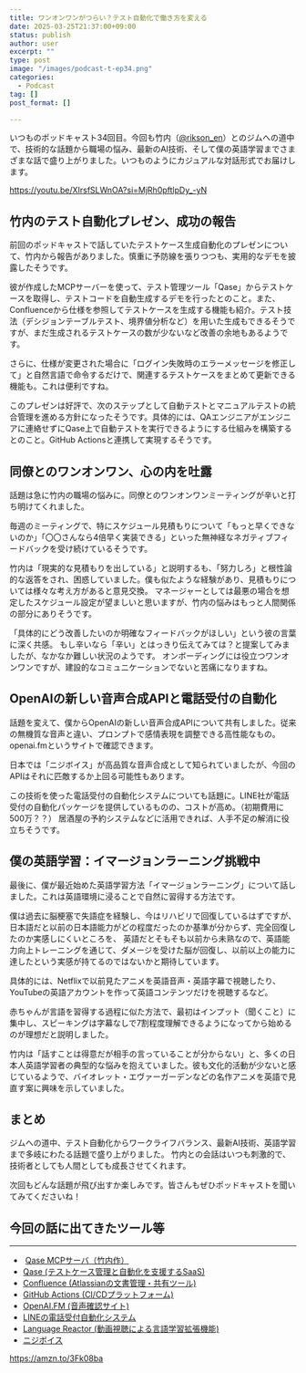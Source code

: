 ```yaml
---
title: ワンオンワンがつらい？テスト自動化で働き方を変える
date: 2025-03-25T21:37:00+09:00
status: publish
author: user
excerpt: ""
type: post
image: "/images/podcast-t-ep34.png"
categories:
  - Podcast
tag: []
post_format: []

---
```


いつものポッドキャスト34回目。今回も竹内（[@rikson_en](https://x.com/rikson_en)）とのジムへの道中で、技術的な話題から職場の悩み、最新のAI技術、そして僕の英語学習までさまざまな話で盛り上がりました。いつものようにカジュアルな対話形式でお届けします。

https://youtu.be/XIrsfSLWnOA?si=MjRh0pftlpDy_-yN

## 竹内のテスト自動化プレゼン、成功の報告

前回のポッドキャストで話していたテストケース生成自動化のプレゼンについて、竹内から報告がありました。慎重に予防線を張りつつも、実用的なデモを披露したそうです。

彼が作成したMCPサーバーを使って、テスト管理ツール「Qase」からテストケースを取得し、テストコードを自動生成するデモを行ったとのこと。また、Confluenceから仕様を参照してテストケースを生成する機能も紹介。テスト技法（デシジョンテーブルテスト、境界値分析など）を用いた生成もできるそうですが、まだ生成されるテストケースの数が少ないなど改善の余地もあるようです。

さらに、仕様が変更された場合に「ログイン失敗時のエラーメッセージを修正して」と自然言語で命令するだけで、関連するテストケースをまとめて更新できる機能も。これは便利ですね。

このプレゼンは好評で、次のステップとして自動テストとマニュアルテストの統合管理を進める方針になったそうです。具体的には、QAエンジニアがエンジニアに連絡せずにQase上で自動テストを実行できるようにする仕組みを構築するとのこと。GitHub Actionsと連携して実現するそうです。

## 同僚とのワンオンワン、心の内を吐露

話題は急に竹内の職場の悩みに。同僚とのワンオンワンミーティングが辛いと打ち明けてくれました。

毎週のミーティングで、特にスケジュール見積もりについて「もっと早くできないのか」「〇〇さんなら4倍早く実装できる」といった無神経なネガティブフィードバックを受け続けているそうです。

竹内は「現実的な見積もりを出している」と説明するも、「努力しろ」と根性論的な返答をされ、困惑していました。僕も似たような経験があり、見積もりについては様々な考え方があると意見交換。
マネージャーとしては最悪の場合を想定したスケジュール設定が望ましいと思いますが、竹内の悩みはもっと人間関係の部分にありそうです。

「具体的にどう改善したいのか明確なフィードバックがほしい」という彼の言葉に深く共感。
もし辛いなら「辛い」とはっきり伝えてみては？と提案してみましたが、なかなか難しい状況のようです。
オンボーディングには役立つワンオンワンですが、建設的なコミュニケーションでないと苦痛になりますね。

## OpenAIの新しい音声合成APIと電話受付の自動化

話題を変えて、僕からOpenAIの新しい音声合成APIについて共有しました。従来の無機質な音声と違い、プロンプトで感情表現を調整できる高性能なもの。openai.fmというサイトで確認できます。

日本では「ニジボイス」が高品質な音声合成として知られていましたが、今回のAPIはそれに匹敵するか上回る可能性もあります。

この技術を使った電話受付の自動化システムについても話題に。LINE社が電話受付の自動化パッケージを提供しているものの、コストが高め。（初期費用に500万？？）
居酒屋の予約システムなどに活用できれば、人手不足の解消に役立ちそうです。

## 僕の英語学習：イマージョンラーニング挑戦中

最後に、僕が最近始めた英語学習方法「イマージョンラーニング」について話しました。これは英語環境に浸ることで自然に習得する方法です。

僕は過去に脳梗塞で失語症を経験し、今はリハビリで回復しているはずですが、
日本語だと以前の日本語能力がどの程度だったのか基準が分からず、完全回復したのか実感しにくいところを、
英語だとそもそも以前から未熟なので、英語能力向上トレーニングを通じて、ダメージを受けた脳が回復し、以前以上の能力に達したという実感が持てるのではないかと期待しています。

具体的には、Netflixで以前見たアニメを英語音声・英語字幕で視聴したり、YouTubeの英語アカウントを作って英語コンテンツだけを視聴するなど。

赤ちゃんが言語を習得する過程に似た方法で、最初はインプット（聞くこと）に集中し、スピーキングは字幕なしで7割程度理解できるようになってから始めるのが理想だと説明しました。

竹内は「話すことは得意だが相手の言っていることが分からない」と、多くの日本人英語学習者の典型的な悩みを抱えていました。彼も文化的活動が少ないと感じているようで、バイオレット・エヴァーガーデンなどの名作アニメを英語で見直す案に興味を示していました。

## まとめ

ジムへの道中、テスト自動化からワークライフバランス、最新AI技術、英語学習まで多岐にわたる話題で盛り上がりました。
竹内との会話はいつも刺激的で、技術者としても人間としても成長させてくれます。

次回もどんな話題が飛び出すか楽しみです。皆さんもぜひポッドキャストを聞いてみてくださいね！


## 今回の話に出てきたツール等

---

*  [Qase MCPサーバ（竹内作）](https://github.com/rikuson/mcp-qase)
* [Qase (テストケース管理と自動化を支援するSaaS)](https://qase.io/automated-test-management)
* [Confluence (Atlassianの文書管理・共有ツール)](https://www.atlassian.com/software/confluence)
* [GitHub Actions (CI/CDプラットフォーム)](https://github.com/features/actions)
* [OpenAI.FM (音声確認サイト)](https://openai.fm/)
* [LINEの電話受付自動化システム](https://line.me/ja/business/)
* [Language Reactor (動画視聴による言語学習拡張機能)](https://www.languagereactor.com/)
* [ニジボイス](https://nijivoice.com/)


https://amzn.to/3Fk08ba








